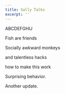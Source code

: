 ```yaml
---
title: Sally Talks
excerpt: ''
---
```


ABCDEFGHIJ

Fish are friends

Socially awkward monkeys

and talentless hacks

how to make this work

Surprising behavior.

Another update.
